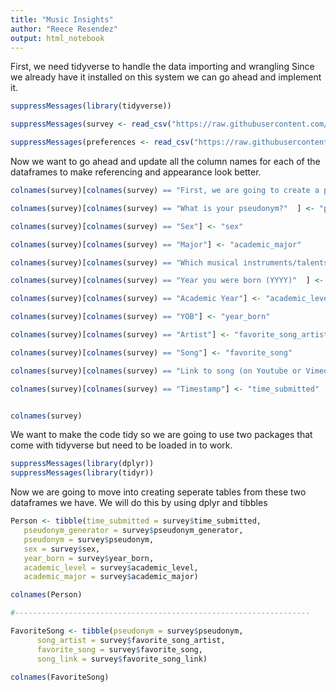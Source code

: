 ```yaml
---
title: "Music Insights"
author: "Reece Resendez"
output: html_notebook
---
```


First, we need tidyverse to handle the data importing and wrangling
Since we already have it installed on this system we can go ahead and implement it.
```r
suppressMessages(library(tidyverse))

suppressMessages(survey <- read_csv("https://raw.githubusercontent.com/introdsci/MusicSurvey/master/music-survey.csv"))

suppressMessages(preferences <- read_csv("https://raw.githubusercontent.com/introdsci/MusicSurvey/master/preferences-survey.csv"))

```
Now we want to go ahead and update all the column names for each of the dataframes to make referencing and appearance look better.
```r
colnames(survey)[colnames(survey) == "First, we are going to create a pseudonym for you to keep this survey anonymous (more or less). Which pseudonym generator would you prefer?"] <- "pseudonym_generator"

colnames(survey)[colnames(survey) == "What is your pseudonym?"  ] <- "pseudonym"

colnames(survey)[colnames(survey) == "Sex"] <- "sex"

colnames(survey)[colnames(survey) == "Major"] <- "academic_major"

colnames(survey)[colnames(survey) == "Which musical instruments/talents do you play? (Select all that apply)" ] <- "instrument_list"

colnames(survey)[colnames(survey) == "Year you were born (YYYY)"  ] <- "year_born"

colnames(survey)[colnames(survey) == "Academic Year"] <- "academic_level"

colnames(survey)[colnames(survey) == "YOB"] <- "year_born"

colnames(survey)[colnames(survey) == "Artist"] <- "favorite_song_artist"

colnames(survey)[colnames(survey) == "Song"] <- "favorite_song"

colnames(survey)[colnames(survey) == "Link to song (on Youtube or Vimeo)"] <- "favorite_song_link"

colnames(survey)[colnames(survey) == "Timestamp"] <- "time_submitted"


colnames(survey)

```

We want to make the code tidy so we are going to use two packages that come with tidyverse but need to be loaded in to work.
```r
suppressMessages(library(dplyr))
suppressMessages(library(tidyr))

```

Now we are going to move into creating seperate tables from these two dataframes we have. We will do this by using dplyr and tibbles
```r
Person <- tibble(time_submitted = survey$time_submitted,
   pseudonym_generator = survey$pseudonym_generator,
   pseudonym = survey$pseudonym,
   sex = survey$sex,
   year_born = survey$year_born, 
   academic_level = survey$academic_level,
   academic_major = survey$academic_major)

colnames(Person)

#------------------------------------------------------------------

FavoriteSong <- tibble(pseudonym = survey$pseudonym,
      song_artist = survey$favorite_song_artist,
      favorite_song = survey$favorite_song,
      song_link = survey$favorite_song_link)

colnames(FavoriteSong)

```


```r



```





```r


```


